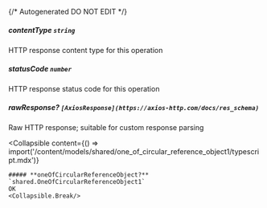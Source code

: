 {/* Autogenerated DO NOT EDIT  */}

##### **contentType** `string`
HTTP response content type for this operation

##### **statusCode** `number`
HTTP response status code for this operation

##### **rawResponse?** `[AxiosResponse](https://axios-http.com/docs/res_schema)`
Raw HTTP response; suitable for custom response parsing

<Collapsible
    content={() => import('/content/models/shared/one_of_circular_reference_object1/typescript.mdx')}
>
    ##### **oneOfCircularReferenceObject?** `shared.OneOfCircularReferenceObject1`
    OK
    <Collapsible.Break/>
</Collapsible>

